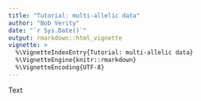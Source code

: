```yaml
---
title: "Tutorial: multi-allelic data"
author: "Bob Verity"
date: "`r Sys.Date()`"
output: rmarkdown::html_vignette
vignette: >
  %\VignetteIndexEntry{Tutorial: multi-allelic data}
  %\VignetteEngine{knitr::rmarkdown}
  %\VignetteEncoding{UTF-8}
---
```


Text

